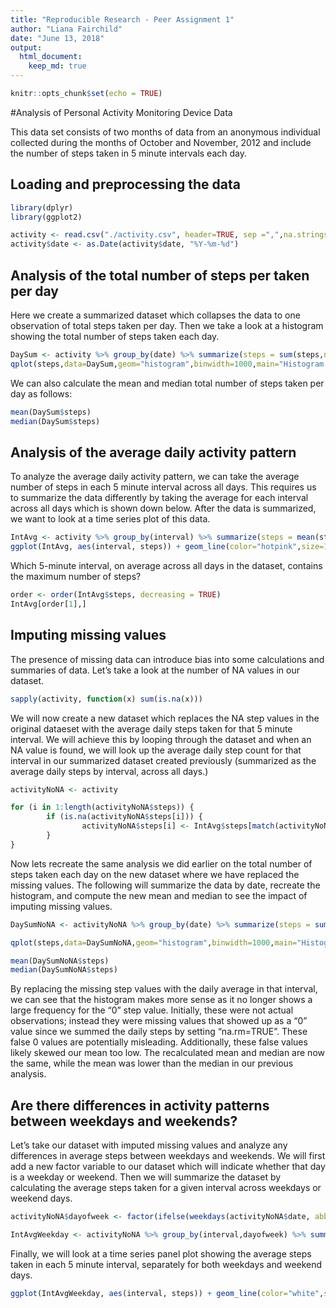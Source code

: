 ```yaml
---
title: "Reproducible Research - Peer Assignment 1"
author: "Liana Fairchild"
date: "June 13, 2018"
output: 
  html_document:
    keep_md: true
---
```


```r
knitr::opts_chunk$set(echo = TRUE)
```

#Analysis of Personal Activity Monitoring Device Data

This data set consists of two months of data from an anonymous individual collected during the months of October and November, 2012 and include the number of steps taken in 5 minute intervals each day.

## Loading and preprocessing the data

```r
library(dplyr)
library(ggplot2)

activity <- read.csv("./activity.csv", header=TRUE, sep =",",na.strings="NA",stringsAsFactors = FALSE)
activity$date <- as.Date(activity$date, "%Y-%m-%d")
```

## Analysis of the total number of steps per taken per day

Here we create a summarized dataset which collapses the data to one observation of total steps taken per day.  Then we take a look at a histogram showing the total number of steps taken each day.

```r
DaySum <- activity %>% group_by(date) %>% summarize(steps = sum(steps,na.rm=TRUE))
qplot(steps,data=DaySum,geom="histogram",binwidth=1000,main="Histogram for Total Number of Steps Taken Each Day", xlab = "steps", fill = I("blue"), col=I("red"),alpha=I(.2))
```

We can also calculate the mean and median total number of steps taken per day as follows:


```r
mean(DaySum$steps)
median(DaySum$steps)
```

## Analysis of the average daily activity pattern

To analyze the average daily activity pattern, we can take the average number of steps in each 5 minute interval across all days.  This requires us to summarize the data differently by taking the average for each interval across all days which is shown down below.  After the data is summarized, we want to look at a time series plot of this data.

```r
IntAvg <- activity %>% group_by(interval) %>% summarize(steps = mean(steps,na.rm=TRUE))
ggplot(IntAvg, aes(interval, steps)) + geom_line(color="hotpink",size=1)
```


Which 5-minute interval, on average across all days in the dataset, contains the maximum number of steps?

```r
order <- order(IntAvg$steps, decreasing = TRUE)
IntAvg[order[1],]
```

## Imputing missing values

The presence of missing data can introduce bias into some calculations and summaries of data.  Let's take a look at the number of NA values in our dataset.

```r
sapply(activity, function(x) sum(is.na(x)))
```

We will now create a new dataset which replaces the NA step values in the original dataeset with the average daily steps taken for that 5 minute interval.  We will achieve this by looping through the dataset and when an NA value is found, we will look up the average daily step count for that interval in our summarized dataset created previously (summarized as the average daily steps by interval, across all days.)

```r
activityNoNA <- activity

for (i in 1:length(activityNoNA$steps)) {
        if (is.na(activityNoNA$steps[i])) {
                activityNoNA$steps[i] <- IntAvg$steps[match(activityNoNA$interval[i],IntAvg$interval)]
        }
}
```

Now lets recreate the same analysis we did earlier on the total number of steps taken each day on the new dataset where we have replaced the missing values.  The following will summarize the data by date, recreate the histogram, and compute the new mean and median to see the impact of imputing missing values.

```r

DaySumNoNA <- activityNoNA %>% group_by(date) %>% summarize(steps = sum(steps,na.rm=TRUE))

qplot(steps,data=DaySumNoNA,geom="histogram",binwidth=1000,main="Histogram for Total Number of Steps Taken Each Day without NAs", xlab = "steps", fill = I("blue"), col=I("red"),alpha=I(.2))

mean(DaySumNoNA$steps)
median(DaySumNoNA$steps)
```

By replacing the missing step values with the daily average in that interval, we can see that the histogram makes more sense as it no longer shows a large frequency for the "0" step value.  Initially, these were not actual observations; instead they were missing values that showed up as a "0" value since we summed the daily steps by setting "na.rm=TRUE".  These false 0 values are potentially misleading.  Additionally, these false values likely skewed our mean too low.  The recalculated mean and median are now the same, while the mean was lower than the median in our previous analysis.

## Are there differences in activity patterns between weekdays and weekends?

Let's take our dataset with imputed missing values and analyze any differences in average steps between weekdays and weekends.  We will first add a new factor variable to our dataset which will indicate whether that day is a weekday or weekend.  Then we will summarize the dataset by calculating the average steps taken for a given interval across weekdays or weekend days.

```r

activityNoNA$dayofweek <- factor(ifelse(weekdays(activityNoNA$date, abbreviate=TRUE) %in% c("Sat","Sun"), "weekend", "weekday"))

IntAvgWeekday <- activityNoNA %>% group_by(interval,dayofweek) %>% summarize(steps = mean(steps))
```

Finally, we will look at a time series panel plot showing the average steps taken in each 5 minute interval, separately for both weekdays and weekend days.

```r
ggplot(IntAvgWeekday, aes(interval, steps)) + geom_line(color="white",size=1) + facet_grid(dayofweek ~ .) + theme_dark()
```
